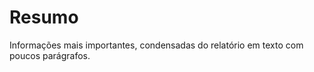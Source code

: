 # Resumo {-}

Informações mais importantes, condensadas do relatório em texto com poucos parágrafos.

